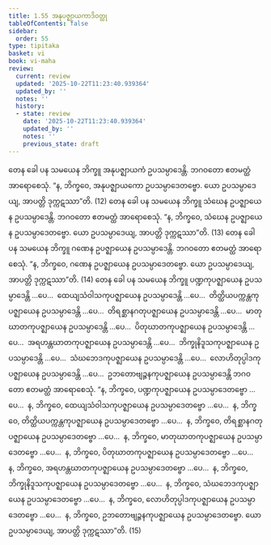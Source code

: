 ```yaml
---
title: 1.55 အနုပဇ္ဈာယကာဒိဝတ္ထု
tableOfContents: false
sidebar:
  order: 55
type: tipitaka
basket: vi
book: vi-maha
review:
  current: review
  updated: '2025-10-22T11:23:40.939364'
  updated_by: ''
  notes: ''
  history:
  - state: review
    date: '2025-10-22T11:23:40.939364'
    updated_by: ''
    notes: ''
    previous_state: draft
---
```



<ReviewStatus review={frontmatter.review} showDetails={true} />

<HypothesisAnnotation frontmatter={frontmatter} />

<DynamicBreadcrumb />

<Division number="117" book="vi-maha" e="ch" v="3" p="124">

<Paragraph number="491" book="vi-maha">
တေန ခေါ ပန သမယေန ဘိက္ခူ အနုပဇ္ဈာယကံ ဥပသမ္ပာဒေန္တိ. ဘဂဝတော ဧတမတ္ထံ အာရောစေသုံ. “န, ဘိက္ခဝေ, အနုပဇ္ဈာယကော ဥပသမ္ပာဒေတဗ္ဗော. ယော ဥပသမ္ပာဒေယျ, အာပတ္တိ ဒုက္ကဋဿာ”တိ. (12)
</Paragraph>

<Paragraph number="492" book="vi-maha">
တေန ခေါ ပန သမယေန ဘိက္ခူ သံဃေန ဥပဇ္ဈာယေန ဥပသမ္ပာဒေန္တိ. ဘဂဝတော ဧတမတ္ထံ အာရောစေသုံ. “န, ဘိက္ခဝေ, သံဃေန ဥပဇ္ဈာယေန ဥပသမ္ပာဒေတဗ္ဗော. ယော ဥပသမ္ပာဒေယျ, အာပတ္တိ ဒုက္ကဋဿာ”တိ. (13)
</Paragraph>

<Paragraph number="493" book="vi-maha">
တေန ခေါ ပန သမယေန ဘိက္ခူ ဂဏေန ဥပဇ္ဈာယေန ဥပသမ္ပာဒေန္တိ. ဘဂဝတော ဧတမတ္ထံ အာရောစေသုံ. “န, ဘိက္ခဝေ, ဂဏေန ဥပဇ္ဈာယေန ဥပသမ္ပာဒေတဗ္ဗော. ယော ဥပသမ္ပာဒေယျ, အာပတ္တိ ဒုက္ကဋဿာ”တိ. (14)
</Paragraph>

<Paragraph number="494" book="vi-maha">
တေန ခေါ ပန သမယေန ဘိက္ခူ ပဏ္ဍကုပဇ္ဈာယေန ဥပသမ္ပာဒေန္တိ …ပေ…  ထေယျသံဝါသကုပဇ္ဈာယေန ဥပသမ္ပာဒေန္တိ …ပေ…  တိတ္ထိယပက္ကန္တကုပဇ္ဈာယေန ဥပသမ္ပာဒေန္တိ …ပေ…  တိရစ္ဆာနဂတုပဇ္ဈာယေန ဥပသမ္ပာဒေန္တိ …ပေ…  မာတုဃာတကုပဇ္ဈာယေန ဥပသမ္ပာဒေန္တိ …ပေ…  ပိတုဃာတကုပဇ္ဈာယေန ဥပသမ္ပာဒေန္တိ …ပေ…  အရဟန္တဃာတကုပဇ္ဈာယေန ဥပသမ္ပာဒေန္တိ …ပေ…  ဘိက္ခုနိဒူသကုပဇ္ဈာယေန ဥပသမ္ပာဒေန္တိ …ပေ…  သံဃဘေဒကုပဇ္ဈာယေန ဥပသမ္ပာဒေန္တိ …ပေ…  လောဟိတုပ္ပါဒကုပဇ္ဈာယေန ဥပသမ္ပာဒေန္တိ …ပေ…  ဥဘတောဗျဉ္ဇနကုပဇ္ဈာယေန ဥပသမ္ပာဒေန္တိ ဘဂဝတော ဧတမတ္ထံ အာရောစေသုံ. “န, ဘိက္ခဝေ, ပဏ္ဍကုပဇ္ဈာယေန ဥပသမ္ပာဒေတဗ္ဗော …ပေ…  န, ဘိက္ခဝေ, ထေယျသံဝါသကုပဇ္ဈာယေန ဥပသမ္ပာဒေတဗ္ဗော …ပေ…  န, ဘိက္ခဝေ, တိတ္ထိယပက္ကန္တကုပဇ္ဈာယေန ဥပသမ္ပာဒေတဗ္ဗော …ပေ…  န, ဘိက္ခဝေ, တိရစ္ဆာနဂတုပဇ္ဈာယေန ဥပသမ္ပာဒေတဗ္ဗော …ပေ…  န, ဘိက္ခဝေ, မာတုဃာတကုပဇ္ဈာယေန ဥပသမ္ပာဒေတဗ္ဗော …ပေ…  န, ဘိက္ခဝေ, ပိတုဃာတကုပဇ္ဈာယေန ဥပသမ္ပာဒေတဗ္ဗော …ပေ…  န, ဘိက္ခဝေ, အရဟန္တဃာတကုပဇ္ဈာယေန ဥပသမ္ပာဒေတဗ္ဗော …ပေ…  န, ဘိက္ခဝေ, ဘိက္ခုနိဒူသကုပဇ္ဈာယေန ဥပသမ္ပာဒေတဗ္ဗော …ပေ…  န, ဘိက္ခဝေ, သံဃဘေဒကုပဇ္ဈာယေန ဥပသမ္ပာဒေတဗ္ဗော …ပေ…  န, ဘိက္ခဝေ, လောဟိတုပ္ပါဒကုပဇ္ဈာယေန ဥပသမ္ပာဒေတဗ္ဗော …ပေ…  န, ဘိက္ခဝေ, ဥဘတောဗျဉ္ဇနကုပဇ္ဈာယေန ဥပသမ္ပာဒေတဗ္ဗော. ယော ဥပသမ္ပာဒေယျ, အာပတ္တိ ဒုက္ကဋဿာ”တိ. (15)
</Paragraph>
</Division>